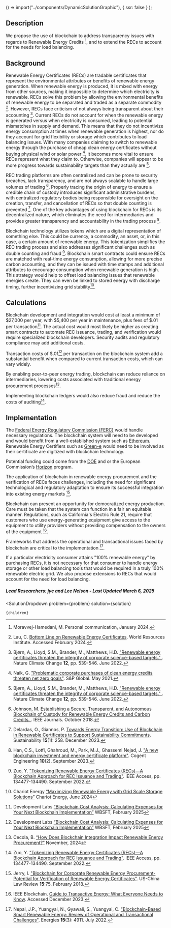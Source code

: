 


  () => import("../components/DynamicSolutionGraphic"),
  { ssr: false }
);


## Description

We propose the use of blockchain to address transparency issues with regards to Renewable Energy Credits [^"11"], and to extend the RECs to account for the needs for load balancing.

## Background
Renewable Energy Certificates (RECs) are tradable certificates that represent the environmental attributes or benefits of renewable energy generation. When renewable energy is produced, it is mixed with energy from other sources, making it impossible to determine which electricity is renewable. RECs solve this problem by allowing the environmental benefits of renewable energy to be separated and traded as a separate commodity [^"4"]. However, RECs face criticism of not always being transparent about their accounting [^"2"]. Current RECs do not account for when the renewable energy is generated versus when electricity is consumed, leading to potential mismatches in supply and demand. This means that they do not incentivize energy consumption at times when renewable generation is highest, nor do they account for grid flexibility or storage which contributes to load balancing issues. With many companies claiming to switch to renewable energy through the purchase of cheap clean energy certificates without buying physical wind or solar power [^"3"], it becomes more vital to ensure RECs represent what they claim to. Otherwise, companies will appear to be more progress towards sustainability targets than they actually are [^"2"].

REC trading platforms are often centralized and can be prone to security breaches, lack transparency, and are not always scalable to handle large volumes of trading [^"5"]. Properly tracing the origin of energy to ensure a credible chain of custody introduces significant administrative burdens, with centralized regulatory bodies being responsible for oversight on the creation, transfer, and cancellation of RECs so that double counting is prevented [^"8"].
One of the key advantages of using blockchain for RECs is its decentralized nature, which eliminates the need for intermediaries and provides greater transparency and accountability in the trading process [^"1"].

Blockchain technology utilizes tokens which are a digital representation of something else. This could be currency, a commodity, an asset, or, in this case, a certain amount of renewable energy. This tokenization simplifies the REC trading process and also addresses significant challenges such as double counting and fraud [^"7"]. Blockchain smart contracts could ensure RECs are matched with real-time energy consumption, allowing for more precise carbon accounting, and they can be issued with time stamps and additional attributes to encourage consumption when renewable generation is high. This strategy would help to offset load balancing issues that renewable energies create. They can even be linked to stored energy with discharge timing, further incentivizing grid stability[^"12"].

## Calculations
Blockchain development and integration would cost at least a minimum of $27,000 per year, with $5,400 per year in maintenance, plus fees of $.01 per transaction[^"13"]. The actual cost would most likely be higher as creating smart contracts to automate REC issuance, trading, and verification would require specialized blockchain developers. Security audits and regulatory compliance may add additional costs.

Transaction costs of $.01[^"13"] per transaction on the blockchain system add a substantial benefit when compared to current transaction costs, which can vary widely. 

By enabling peer-to-peer energy trading, blockchain can reduce reliance on intermediaries, lowering costs associated with traditional energy procurement processes[^"14"].

Implementing blockchain ledgers would also reduce fraud and reduce the costs of auditing[^"7"].

## Implementation
The [Federal Energy Regulatory Commission (FERC)]( https://www.ferc.gov/) would handle necessary regulations. The blockchain system will need to be developed and would benefit from a well-established system such as [Ethereum]( https://ethereum.org/en/developers/). Renewable Energy Certifiers such as [Green-e]( https://www.green-e.org/) would need to be involved as their certificate are digitized with blockchain technology.

Potential funding could come from the [DOE]( https://www.energy.gov/funding-financing) and or the European Commission’s [Horizon]( https://research-and-innovation.ec.europa.eu/funding/funding-opportunities/funding-programmes-and-open-calls/horizon-europe_en) program.

The application of blockchain in renewable energy procurement and the verification of RECs faces challenges, including the need for significant technological and regulatory adaptation to ensure its successful integration into existing energy markets [^"6"].

Blockchain can present an opportunity for democratized energy production. Care must be taken that the system can function in a fair an equitable manner. Regulations, such as California's Electric Rule 21, require that customers who use energy-generating equipment give access to the equipment to utility providers without providing compensation to the owners of the equipment [^"9"].

Frameworks that address the operational and transactional issues faced by blockchain are critical to the implementation [^"10"]. 

If a particular electricity consumer attains "100% renewable energy" by purchasing RECs, it is not necessary for that consumer to handle energy storage or other load balancing tools that would be required in a truly 100% renewable electric grid. We also propose extensions to RECs that would account for the need for load balancing.

##### Lead Researchers: jye and Lee Nelson - Last Updated March 6, 2025

[^"1"]: Han, C.S., Lotfi, Ghahroud, M., Park, M.J., Ghassemi Nejad, J. ["A new blockchain investment and energy certificate platform"](https://doi.org/10.1080/23311916.2023.2260226). Cogent Engineering **10**(2). September 2023.

[^"2"]: Bjørn, A., Lloyd, S.M., Brander, M., Matthews, H.D. ["Renewable energy certificates threaten the integrity of corporate science-based targets." ](https://doi.org/10.1038/s41558-022-01379-5). Nature Climate Change **12**, pp. 539-546. June 2022.

[^"3"]: Naik, G. ["Problematic corporate purchases of clean energy credits threaten net zero goals"](https://www.spglobal.com/esg/insights/problematic-corporate-purchases-of-clean-energy-credits-threaten-net-zero-goals). S&P Global. May 2021.

[^"4"]: Lau, C. [Bottom Line on Renewable Energy Certificates](https://www.wri.org/research/bottom-line-renewable-energy-certificates). World Resources Institute. Accessed February 2024.

[^"5"]: Johnson, M. [Establishing a Secure, Transparent, and Autonomous Blockchain of Custody for Renewable Energy Credits and Carbon Credits. ](https://ieeexplore.ieee.org/document/8486626). IEEE Journals. October 2018.

[^"6"]: Jerry, I. ["Blockchain for Corporate Renewable Energy Procurement-Potential for Verification of Renewable Energy Certificates"](https://doi.org/10.17265/1548-6605%2F2018.02.002). US-China Law Review **15**:75. February 2018.

[^"7"]: Zuo, Y. ["Tokenizing Renewable Energy Certificates (RECs)—A Blockchain Approach for REC Issuance and Trading"](https://doi.org/10.1109/ACCESS.2022.3230937). IEEE Access, pp. 134477-134490. September 2022.

[^"8"]: Delardas, O., Giannos, P. [Towards Energy Transition: Use of Blockchain in Renewable Certificates to Support Sustainability Commitments](https://doi.org/10.3390/su15010258). Sustainability **15**(1): 258. December 2023.

[^"9"]: IEEE Blockchain. [Guide to Transactive Energy: What Everyone Needs to Know](https://blockchain.ieee.org/verticals/transactive-energy/topics). Accessed December 2023.

[^"10"]: Nepal, J.P., Yuangyai, N., Gyawali, S., Yuangyai, C. ["Blockchain-Based Smart Renewable Energy: Review of Operational and Transactional Challenges"](https://doi.org/10.3390/en15134911). Energies **15**(3): 4911. July 2022.

[^"11"]: Moravvej-Hamedani, M. Personal communication, January 2024.

[^"12"]: Chariot Energy [“Maximizing Renewable Energy with Grid Scale Storage Solutions”]( https://chariotenergy.com/blog/maximizing-renewable-energy-with-grid-scale-storage-solutions/) Chariot Energy, June 2024

[^"13"]: Development Labs [“Blockchain Cost Analysis: Calculating Expenses for Your Next Blockchain Implementation”]( https://webisoft.com/articles/blockchain-cost/) WBSFT, February 2025

[^"14"]: Cecola, B. [“How Does Blockchain Integration Impact Renewable Energy Procurement?”]( https://navigatepower.com/how-does-blockchain-integration-impact-renewable-energy-procurement/) November, 2024


  <SolutionDropdown 
    problem={problem} 
    solution={solution}
  >
    {children}
  </SolutionDropdown>
